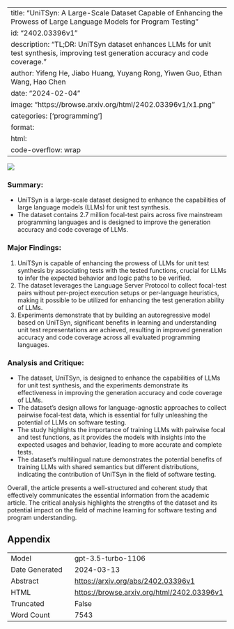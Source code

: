 
---
title: "UniTSyn: A Large-Scale Dataset Capable of Enhancing the Prowess of Large Language Models for Program Testing"
id: "2402.03396v1"
description: "TL;DR: UniTSyn dataset enhances LLMs for unit test synthesis, improving test generation accuracy and code coverage."
author: Yifeng He, Jiabo Huang, Yuyang Rong, Yiwen Guo, Ethan Wang, Hao Chen
date: "2024-02-04"
image: "https://browse.arxiv.org/html/2402.03396v1/x1.png"
categories: ['programming']
format:
  html:
    code-overflow: wrap
---

![](https://browse.arxiv.org/html/2402.03396v1/x1.png)

### **Summary:**
- UniTSyn is a large-scale dataset designed to enhance the capabilities of large language models (LLMs) for unit test synthesis.
- The dataset contains 2.7 million focal-test pairs across five mainstream programming languages and is designed to improve the generation accuracy and code coverage of LLMs.

### **Major Findings:**
1. UniTSyn is capable of enhancing the prowess of LLMs for unit test synthesis by associating tests with the tested functions, crucial for LLMs to infer the expected behavior and logic paths to be verified.
2. The dataset leverages the Language Server Protocol to collect focal-test pairs without per-project execution setups or per-language heuristics, making it possible to be utilized for enhancing the test generation ability of LLMs.
3. Experiments demonstrate that by building an autoregressive model based on UniTSyn, significant benefits in learning and understanding unit test representations are achieved, resulting in improved generation accuracy and code coverage across all evaluated programming languages.

### **Analysis and Critique:**
- The dataset, UniTSyn, is designed to enhance the capabilities of LLMs for unit test synthesis, and the experiments demonstrate its effectiveness in improving the generation accuracy and code coverage of LLMs.
- The dataset's design allows for language-agnostic approaches to collect pairwise focal-test data, which is essential for fully unleashing the potential of LLMs on software testing.
- The study highlights the importance of training LLMs with pairwise focal and test functions, as it provides the models with insights into the expected usages and behavior, leading to more accurate and complete tests.
- The dataset's multilingual nature demonstrates the potential benefits of training LLMs with shared semantics but different distributions, indicating the contribution of UniTSyn in the field of software testing.

Overall, the article presents a well-structured and coherent study that effectively communicates the essential information from the academic article. The critical analysis highlights the strengths of the dataset and its potential impact on the field of machine learning for software testing and program understanding.

## Appendix

|          |          |
|----------|----------|
| Model     | gpt-3.5-turbo-1106       |
| Date Generated     | 2024-03-13       |
| Abstract | [https://arxiv.org/abs/2402.03396v1](https://arxiv.org/abs/2402.03396v1)        |
| HTML     | [https://browse.arxiv.org/html/2402.03396v1](https://browse.arxiv.org/html/2402.03396v1)       |
| Truncated       | False       |
| Word Count       | 7543       |